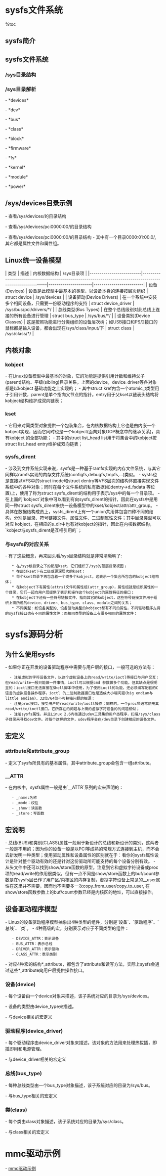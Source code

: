 = sysfs文件系统 =

%toc

== sysfs简介 ==
{{{class="brush:text"
    sysfs是Linux内核中设计较新的一种虚拟的基于内存的文件系统，它的作用与proc有些类似，
但除了与proc相同的具有查看和设定内核参数功能之外，还有为Linux统一设备模型作为管理之用。
相比于proc文件系统，使用sysfs导出内核数据的方式更为统一，并且组织的方式更好，它的设计从
proc中吸取了很多教训。本文就sysfs的挂载点/sys目录结构、其与Linux统一设备模型的关系、常见
属性文件的用法等方面对sysfs作入门介绍，并且就内核编程方面，以具体的例子来展示如何添加
sysfs支持。
}}}

== sysfs文件系统 ==
{{{class="brush:text"
    /sys下的目录结构是经过精心设计的：
    在/sys/devices下是所有设备的真实对象，包括如视频卡和以太网卡等真实的设备，也包括ACPI等
不那么显而易见的真实设备、还有tty, bonding等纯粹虚拟的设备；在其它目录如class, bus等中则在
分类的目录中含有大量对devices中真实对象引用的符号链接文件。
}}}

=== /sys目录结构 ===
{{{class="brush:bash"
$ ls -F /sys
block/  bus/  class/  dev/  devices/  firmware/  fs/  kernel/  module/  power/
}}}

=== /sys目录解析 ===
- *devices*
{{{class="brush:text"
    这是内核对系统中所有设备的分层次表达模型，也是/sys文件系统管理设备的最重要的目录结构，
下文会对它的内部结构作进一步分析；
}}}

- *dev*
{{{class="brush:text"
    这个目录下维护一个按字符设备和块设备的主次号码(major:minor)链接到真实的设备(/sys/devices下)
的符号链接文件，它是在内核 2.6.26 首次引入；
}}}

- *bus*
{{{class="brush:text"
    这是内核设备按总线类型分层放置的目录结构，devices中的所有设备都是连接于某种总线之下，在这里的
每一种具体总线之下可以找到每一个具体设备的符号链接，它也是构成Linux统一设备模型的一部分；
}}}

- *class*
{{{class="brush:text"
    这是按照设备功能分类的设备模型，如：系统所有输入设备都会出现在/sys/class/input之下，而不论它们
是以何种总线连接到系统。它也是构成Linux统一设备模型的一部分；
}}}

- *block*
{{{class="brush:text"
    这里是系统中当前所有的块设备所在，按照功能来说放置在/sys/class之下会更合适，但只是由于历史遗留
因素而一直存在于/sys/block, 但从2.6.22开始就已标记为过时，只有在打开了CONFIG_SYSFS_DEPRECATED配置下
编译才会有这个目录的存在，并且在2.6.26内核中已正式移到/sys/class/block,旧的接口/sys/block为了向后兼
容保留存在，但其中的内容已经变为指向它们在/sys/devices/中真实设备的符号链接文件；
}}}

- *firmware*
{{{class="brush:text"
    这里是系统加载固件机制的对用户空间的接口，关于固件有专用于固件加载的一套API，在附录LDD3一书中有
关于内核支持固件加载机制的更详细的介绍；
}}}

- *fs*
{{{class="brush:text"
    这里按照设计是用于描述系统中所有文件系统，包括文件系统本身和按文件系统分类存放的已挂载点，
但目前只有fuse，gfs2等少数文件系统支持sysfs接口，一些传统的虚拟文件系统(VFS)层次控制参数仍然
在sysctl(/proc/sys/fs)接口中；
}}}

- *kernel*
{{{class="brush:text"
    这里是内核所有可调整参数的位置，目前只有uevent_helper, kexec_loaded, mm, 和新式的slab分配器等
几项较新的设计在使用它，其它内核可调整参数仍然位于sysctl(/proc/sys/kernel)接口中；
}}}

- *module*
{{{class="brush:text"
    这里有系统中所有模块的信息，不论这些模块是以内联(inlined)方式编译到内核映像文件(vmlinuz)中
还是编译为外部模块(ko文件)，都可能会出现在/sys/module 中：
    * 编译为外部模块(ko文件)在加载后会出现对应的/sys/module/<module_name>/, 并且在这个目录下会
出现一些属性文件和属性目录来表示此外部模块的一些信息，如版本号、加载状态、所提供的驱动程序等；
    * 编译为内联方式的模块则只在当它有非0属性的模块参数时会出现对应的/sys/module/<module_name>, 
这些模块的可用参数会出现在/sys/modules/<modname>/parameters/<param_name>中，
        ** 如/sys/module/printk/parameters/time这个可读写参数控制着内联模块printk在打印内核消息时
是否加上时间前缀；
        ** 所有内联模块的参数也可以由"<module_name>.<param_name>=<value>"的形式写在内核启动参数上，
如启动内核时加上参数"printk.time=1"与向"/sys/module/printk/parameters/time"写入1的效果相同；
    * 没有非0属性参数的内联模块不会出现于此。
}}}

- *power*
{{{class="brush:text"
    这里是系统中电源选项，这个目录下有几个属性文件可以用于控制整个机器的电源状态，
如可以向其中写入控制命令让机器关机、重启等。
}}}

== /sys/devices目录示例 ==
- 查看/sys/devices/的目录结构
{{{class="brush:bash"
$ ls -F /sys/devices/
isa/  LNXSYSTM:00/  pci0000:00/  platform/  pnp0/  pnp1/  system/  virtual/
}}}

- 查看/sys/devices/pci0000:00/的目录结构
{{{class="brush:bash"
$ ls -F /sys/devices/pci0000:00/
0000:00:00.0/  0000:00:02.5/  0000:00:03.1/  0000:00:0e.0/   power/
0000:00:01.0/  0000:00:02.7/  0000:00:03.2/  firmware_node@  uevent
0000:00:02.0/  0000:00:03.0/  0000:00:03.3/  pci_bus/
}}}

- 查看/sys/devices/pci0000:00/的目录结构
- 其中有一个目录0000:01:00.0/, 其它都是属性文件和属性组。
{{{class="brush:bash"
$ ls -F /sys/devices/pci0000:00/0000:00:01.0/
0000:01:00.0/         device         local_cpus  power/            subsystem_vendor
broken_parity_status  enable         modalias    resource          uevent
class                 irq            msi_bus     subsystem@        vendor
config                local_cpulist  pci_bus/    subsystem_device
}}}

{{http:pic/sysfs.png}}

== Linux统一设备模型 ==
{{{class="brush:text"
    在Linux 2.5内核的开发过程中，人们设计了一套新的设备模型，目的是为了对计算机上的所有设备
进行统一地表示和操作，包括设备本身和设备之间的连接关系。这个模型是在分析了PCI和USB的总线驱动
过程中得到的，这两个总线类型能代表当前系统中的大多数设备类型，它们都有完善的热挺拔机制和电源
管理的支持，也都有级连机制的支持，以桥接的PCI/USB总线控制器的方式可以支持更多的PCI/USB设备。
为了给所有设备添加统一的电源管理的支持，而不是让每个设备中去独立实现电源管理的支持，人们考虑的
是如何尽可能地重用代码；而且在有层次模型的PCI/USB总线中，必须以合理形式展示出这个层次关系，
这也是电源管理等所要求的必须有层次结构。

    如在一个典型的PC系统中，中央处理器(CPU)能直接控制的是PCI总线设备，而USB总线设备是以一个PCI
设备(PCI-USB桥)的形式接入在PCI总线设备上，外部USB设备再接入在USB总线设备上；当计算机执行挂起
(suspend)操作时，Linux内核应该以“外部USB设备->USB总线设备->PCI总线设备”的顺序通知每一个设备将电
源挂起；执行恢复(resume)时则以相反的顺序通知；反之如果不按此顺序则将有设备得不到正确的电源状态
变迁的通知，将无法正常工作。

    sysfs是在这个Linux统一设备模型的开发过程中的一项副产品。为了将这些有层次结构的设备以用户程序可见
的方式表达出来，人们很自然想到了利用文件系统的目录树结构（这是以UNIX方式思考问题的基础，一切都是
文件！）在这个模型中，有几种基本类型，它们的对应关系见下表：
}}}

| 类型                     | 描述                                                                                                       | 内核数据结构         | /sys目录项              |
|--------------------------|------------------------------------------------------------------------------------------------------------|----------------------|-------------------------|
| 设备(Devices)            | 设备是此模型中最基本的类型，以设备本身的连接按层次组织                                                     | struct device        | /sys/devices            |
| 设备驱动(Device Drivers) | 在一个系统中安装多个相同设备，只需要一份驱动程序的支持                                                     | struct device_driver | /sys/bus/pci/drivers/*/ |
| 总线类型(Bus Types)      | 在整个总线级别对此总线上连接的所有设备进行管理                                                             | struct bus_type      | /sys/bus/*/             |
| 设备类别(Device Classes) | 这是按照功能进行分类组织的设备层次树；如USB接口和PS/2接口的鼠标都是输入设备，都会出现在/sys/class/input/下 | struct class         | /sys/class/*/           |

== 内核对象 ==
=== kobject ===
- 在Linux设备模型中最基本的对象，它的功能是提供引用计数和维持父子(parent)结构、平级(sibling)目录关系，上面的device，device_driver等各对象都是以kobject 基础功能之上实现的；
- 其中struct kref内含一个atomic_t类型用于引用计数，parent是单个指向父节点的指针，entry用于父kset以链表头结构将kobject结构维护成双向链表；
{{{class="brush:c"
struct kobject {
    const char              *name;
    struct list_head        entry;
    struct kobject          *parent;
    struct kset             *kset;
    struct kobj_type        *ktype;
    struct sysfs_dirent     *sd;
    struct kref             kref;
    unsigned int state_initialized:1;
    unsigned int state_in_sysfs:1;
    unsigned int state_add_uevent_sent:1;
    unsigned int state_remove_uevent_sent:1;
}; 
}}}

=== kset ===
- 它用来对同类型对象提供一个包装集合，在内核数据结构上它也是由内嵌一个kobject实现，因而它同时也是一个kobject(面向对象OOP概念中的继承关系)，具有kobject 的全部功能；
- 其中的struct list_head list用于将集合中的kobject按struct list_head entry维护成双向链表；
{{{class="brush:c"
struct kset {
    struct list_head list;
    spinlock_t list_lock;
    struct kobject kobj;
    struct kset_uevent_ops *uevent_ops;
}; 
}}}

=== sysfs_dirent ===
- 涉及到文件系统实现来说，sysfs是一种基于ramfs实现的内存文件系统，与其它同样以ramfs实现的内存文件系统(configfs,debugfs,tmpfs,...)类似。
- sysfs也是直接以VFS中的struct inode和struct dentry等VFS层次的结构体直接实现文件系统中的各种对象；同时在每个文件系统的私有数据(如dentry->d_fsdata 等位置)上，使用了称为struct sysfs_dirent的结构用于表示/sys中的每一个目录项。
- 在上面的`kobject`对象中可以看到有向sysfs_dirent的指针，因此在sysfs中是用同一种struct sysfs_dirent来统一设备模型中的kset/kobject/attr/attr_group。
- 具体在数据结构成员上，sysfs_dirent上有一个union共用体包含四种不同的结构，分别是目录、符号链接文件、属性文件、二进制属性文件；其中目录类型可以对应 kobject，在相应的s_dir中也有对kobject的指针，因此在内核数据结构，`kobject与sysfs_dirent是互相引用的`；
{{{class="brush:c"
struct sysfs_dirent {
    atomic_t                s_count;
    atomic_t                s_active;
    struct sysfs_dirent     *s_parent;
    struct sysfs_dirent     *s_sibling;
    const char              *s_name;

    union {
        struct sysfs_elem_dir       s_dir;
        struct sysfs_elem_symlink   s_symlink;
        struct sysfs_elem_attr      s_attr;
        struct sysfs_elem_bin_attr  s_bin_attr;
    };

    unsigned int    s_flags;
    ino_t           s_ino;
    umode_t         s_mode;
    struct iattr    *s_iattr;
};
}}}

=== 与sysfs的对应关系 ===
- 有了这些概念，再来回头看/sys目录结构就是非常清晰明了:
    * 在/sys根目录之下的都是kset，它们组织了/sys的顶层目录视图；
    * 在部分kset下有二级或更深层次的kset；
    * 每个kset目录下再包含着一个或多个kobject，这表示一个集合所包含的kobject结构体；
    * 在kobject下有属性(attrs)文件和属性组(attr_group)，属性组就是组织属性的一个目录，它们一起向用户层提供了表示和操作这个kobject的属性特征的接口；
    * 在kobject下还有一些符号链接文件，指向其它的kobject，这些符号链接文件用于组织上面所说的device、driver、bus_type、class、module之间的关系；
    * 不同类型：如设备类型的、设备驱动类型的kobject都有不同的属性，不同驱动程序支持的sysfs接口也有不同的属性文件；而相同类型的设备上有很多相同的属性文件；

= sysfs源码分析 =

== 为什么使用sysfs ==
- 如果你正在开发的设备驱动程序中需要与用户层的接口，一般可选的方法有：
   - 注册虚拟的字符设备文件，以这个虚拟设备上的read/write/ioctl等接口与用户交互；但read/write一般只能做一件事情，ioctl可以根据cmd 参数做多个功能，但其缺点是很明显的：ioctl接口无法直接在Shell脚本中使用，为了使用ioctl的功能，还必须编写配套的C语言的虚拟设备操作程序，ioctl 的二进制数据接口也是造成大小端问题(big endian与little endian)、32位/64位不可移植问题的根源；
   - 注册proc接口，接受用户的read/write/ioctl操作；同样的，一个proc项通常使用其read/write/ioctl接口，它所存在的问题与上面的虚拟字符设备的的问题相似；
   - 注册sysfs属性，并且Linux 2.6内核通过udev工具集的用户态程序，扫描/sys/class子目录来寻找dev文件。对每个这样的文件，udev程序会在/dev目录下创建相应的设备文件。

== 宏定义 ==

=== attribute和attribute_group ===
- 定义了sysfs所具有的基本属性，其中attribute_group会包含一组attribute。
{{{class="brush:c"
// 头文件include/linux/sysfs.h

// attribute
/* FIXME
 * The *owner field is no longer used.
 * x86 tree has been cleaned up. The owner
 * attribute is still left for other arches.
 */
struct attribute {
	const char		*name;
	struct module	*owner;
	mode_t			mode;
};

// attribute_group
struct attribute_group {
	const char		    *name;
	mode_t			    (*is_visible)(struct kobject *,
					      struct attribute *, int);
	struct attribute	**attrs;
};
}}}

=== __ATTR ===
- 在内核中，sysfs属性一般是由`__ATTR`系列的宏来声明的：
    - _name:名称
    - _mode：权位
    - _show：读函数
    - _store：写函数

{{{class="brush:c"
// 头文件include/linux/sysfs.h
// __ATTR
#define __ATTR(_name,_mode,_show,_store) { \
	.attr = {.name = __stringify(_name), .mode = _mode },	\
	.show	= _show,					\
	.store	= _store,					\
}

// __ATTR_RO
#define __ATTR_RO(_name) { \
	.attr	= { .name = __stringify(_name), .mode = 0444 },	\
	.show	= _name##_show,					\
}

#define __ATTR_NULL { .attr = { .name = NULL } }
}}}

== 宏说明 ==
- 总线(BUS)和类别(CLASS)属性一般用于新设计的总线和新设计的类别，这两者一般是不用的；因为你的设备一般是以PCI等成熟的常规方式连接到主机，而不会去新发明一种类型；使用驱动属性和设备属性的区别就在于：看你的sysfs属性设计是针对整个驱动有效的还是针对这份驱动所可能支持的每个设备分别有效。
- 从头文件中还可以找到show/store函数的原型，注意到它和虚拟字符设备或proc项的read/write的作用很类似，但有一点不同是show/store函数上的buf/count参数是在sysfs层已作了用户区/内核区的内存复制，虚拟字符设备上常见的__user属性在这里并不需要，因而也不需要多一次copy_from_user/copy_to_user, 在show/store函数参数上的buf/count参数已经是内核区的地址，可以直接操作。

== 设备驱动程序模型 ==
- Linux的设备驱动程序模型抽象出4种类型的组件，分别是`设备`、`驱动程序`、`总线`、`类`。
- 4种高级的宏，分别表示对应于不同类型的组件：
    - DEVICE_ATTR：表示设备
    - BUS_ATTR：表示总线
    - DRIVER_ATTR：表示驱动
    - CLASS_ATTR：表示类别 
- 对应4种宏的结构*_attribute，都包含了attribute和读写方法，实际上sysfs会通过这些*_attribute向用户层提供操作接口。

=== 设备(device) ===
- 每个设备由一个device对象来描述，该子系统对应的目录为/sys/devices。
{{{class="brush:c"
struct device {
    ......
	struct device		*parent;

	struct kobject kobj;
	struct device_type	*type;

    ......
	struct bus_type	*bus;		    /* type of bus device is on */
	struct device_driver *driver;	/* which driver has allocated this device */
};
}}}

- 设备的类型由device_type来描述。
{{{class="brush:c"
struct device_type {
	const char *name;
	struct attribute_group **groups;
	int (*uevent)(struct device *dev, struct kobj_uevent_env *env);
	void (*release)(struct device *dev);

	int (*suspend)(struct device *dev, pm_message_t state);
	int (*resume)(struct device *dev);

	struct dev_pm_ops *pm;
};
}}}

- 与device相关的宏定义
{{{class="brush:c"
// DEVICE_ATTR
struct device_attribute {
	struct attribute	attr;
	ssize_t (*show)(struct device *dev, struct device_attribute *attr,
			char *buf);
	ssize_t (*store)(struct device *dev, struct device_attribute *attr,
			 const char *buf, size_t count);
};

#define DEVICE_ATTR(_name, _mode, _show, _store) \
struct device_attribute dev_attr_##_name = __ATTR(_name, _mode, _show, _store)
}}}

=== 驱动程序(device_driver) ===
- 每个驱动程序由device_driver对象来描述，该对象的方法用来处理热拔插，即插即用和电源管理。
{{{class="brush:c"
struct device_driver {
	const char		*name;
	struct bus_type		*bus;

	struct module		*owner;
	const char		*mod_name;	/* used for built-in modules */

	bool suppress_bind_attrs;	/* disables bind/unbind via sysfs */

	int (*probe) (struct device *dev);
	int (*remove) (struct device *dev);
	void (*shutdown) (struct device *dev);
	int (*suspend) (struct device *dev, pm_message_t state);
	int (*resume) (struct device *dev);
	const struct attribute_group **groups;

	const struct dev_pm_ops *pm;

	struct driver_private *p;
};
}}}

- 与device_driver相关的宏定义
{{{class="brush:c"
// DRIVER_ATTR
struct driver_attribute {
	struct attribute attr;
	ssize_t (*show)(struct device_driver *driver, char *buf);
	ssize_t (*store)(struct device_driver *driver, const char *buf,
			 size_t count);
};

#define DRIVER_ATTR(_name, _mode, _show, _store)	\
struct driver_attribute driver_attr_##_name =		\
	__ATTR(_name, _mode, _show, _store)
}}}

=== 总线(bus_type) ===
- 每种总线类型由一个bus_type对象描述，该子系统对应的目录为/sys/bus。
{{{class="brush:c"
struct bus_type {
	const char		*name;
	struct bus_attribute	*bus_attrs;
	struct device_attribute	*dev_attrs;
	struct driver_attribute	*drv_attrs;

	int (*match)(struct device *dev, struct device_driver *drv);
	int (*uevent)(struct device *dev, struct kobj_uevent_env *env);
	int (*probe)(struct device *dev);
	int (*remove)(struct device *dev);
	void (*shutdown)(struct device *dev);

	int (*suspend)(struct device *dev, pm_message_t state);
	int (*resume)(struct device *dev);

	const struct dev_pm_ops *pm;

	struct bus_type_private *p;
};
}}}

- 与bus_type相关的宏定义
{{{class="brush:c"
// BUS_ATTR
struct bus_attribute {
	struct attribute	attr;
	ssize_t (*show)(struct bus_type *bus, char *buf);
	ssize_t (*store)(struct bus_type *bus, const char *buf, size_t count);
};

#define BUS_ATTR(_name, _mode, _show, _store)	\
struct bus_attribute bus_attr_##_name = __ATTR(_name, _mode, _show, _store)
}}}

=== 类(class) ===
- 每个类由class对象描述，该子系统对应的目录为/sys/class。
{{{class="brush:c"
struct class {
	const char		*name;
	struct module	*owner;

	struct class_attribute		*class_attrs;
	struct device_attribute		*dev_attrs;
	struct kobject			    *dev_kobj;

	int (*dev_uevent)(struct device *dev, struct kobj_uevent_env *env);
	char *(*devnode)(struct device *dev, mode_t *mode);

	void (*class_release)(struct class *class);
	void (*dev_release)(struct device *dev);

	int (*suspend)(struct device *dev, pm_message_t state);
	int (*resume)(struct device *dev);

	const struct kobj_ns_type_operations *ns_type;
	const void *(*namespace)(struct device *dev);

	const struct dev_pm_ops *pm;

	struct class_private *p;
};
}}}

- 与class相关的宏定义
{{{class="brush:c"
// CLASS_ATTR
struct class_attribute {
	struct attribute attr;
	ssize_t (*show)(struct class *class, char *buf);
	ssize_t (*store)(struct class *class, const char *buf, size_t count);
};

#define CLASS_ATTR(_name, _mode, _show, _store)			\
struct class_attribute class_attr_##_name = __ATTR(_name, _mode, _show, _store)
}}}

= mmc驱动示例 =
- [[mmc驱动示例]]
